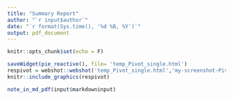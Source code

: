 ---
title: "Summary Report"
author: "`r input$author`"
date: "`r format(Sys.time(), '%d %B, %Y')`"
output: pdf_document
---

```{r setup, include=FALSE}
knitr::opts_chunk$set(echo = F)
```


```{r Interval1, out.width = "510px"}
saveWidget(pie_reactive(), file= 'temp_Pivot_single.html')
respivot = webshot::webshot('temp_Pivot_single.html','my-screenshot-Pivot_single.png', zoom = 1.2)
knitr::include_graphics(respivot)
```


```{r Interval2, warning = FALSE}
note_in_md_pdf(input$markdowninput)
```
